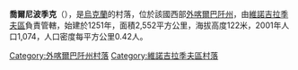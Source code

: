 {{coord|48|10|51|N|22|54|24|E|scale:30000|display=title}}

'''喬爾尼波季克'''（{{lang-uk|Чорний Потік}}），是[[烏克蘭|烏克蘭]]的村落，位於該國西部[[外喀爾巴阡州|外喀爾巴阡州]]，由[[維諾吉拉季夫區|維諾吉拉季夫區]]負責管轄，始建於1251年，面積2,552平方公里，海拔高度122米，2001年人口1,074，人口密度每平方公里0.42人。

{{DEFAULTSORT:Чорний Потік}}

[[Category:外喀爾巴阡州村落|Category:外喀爾巴阡州村落]]
[[Category:維諾吉拉季夫區村落|Category:維諾吉拉季夫區村落]]


{{Zakarpattia-geo-stub}}